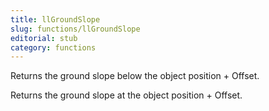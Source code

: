 ```yaml
---
title: llGroundSlope
slug: functions/llGroundSlope
editorial: stub
category: functions
---
```


<LSLFunction name="llGroundSlope"/>

Returns the ground slope below the object position + Offset.

Returns the ground slope at the object position + Offset.
